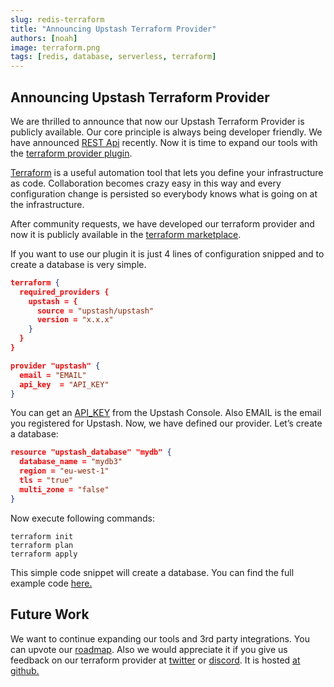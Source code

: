 ```yaml
---
slug: redis-terraform
title: "Announcing Upstash Terraform Provider"
authors: [noah]
image: terraform.png
tags: [redis, database, serverless, terraform]
---
```


## Announcing Upstash Terraform Provider

We are thrilled to announce that now our Upstash Terraform Provider is publicly available. Our core principle is always being developer friendly. We have announced [REST Api](/docs/features/restapi) recently. Now it is time to expand our tools with the [terraform provider plugin](https://github.com/upstash/terraform-provider-upstash).

[Terraform](https://www.terraform.io/) is a useful automation tool that lets you define your infrastructure as code. Collaboration becomes crazy easy in this way and every configuration change is persisted so everybody knows what is going on at the infrastructure.

After community requests, we have developed our terraform provider and now it is publicly available in the [terraform marketplace](https://registry.terraform.io/providers/upstash/upstash/latest).

If you want to use our plugin it is just 4 lines of configuration snipped and to create a database is very simple.

```json
terraform {
  required_providers {
    upstash = {
      source = "upstash/upstash"
      version = "x.x.x"
    }
  }
}

provider "upstash" {
  email = "EMAIL"
  api_key  = "API_KEY"
}

```

You can get an [API_KEY](/docs/howto/developerapi) from the Upstash Console. Also EMAIL is the email you registered for Upstash. Now, we have defined our provider. Let’s create a database:

```json
resource "upstash_database" "mydb" {
  database_name = "mydb3"
  region = "eu-west-1"
  tls = "true"
  multi_zone = "false"
}
```

Now execute following commands:

```shell
terraform init
terraform plan
terraform apply
```

This simple code snippet will create a database. You can find the full example code [here.](https://github.com/upstash/terraform-provider-upstash/blob/master/examples/main.tf)

## Future Work

We want to continue expanding our tools and 3rd party integrations. You can upvote our [roadmap](https://roadmap.upstash.com/). Also we would appreciate it if you give us feedback on our terraform provider at [twitter](https://twitter.com) or [discord](https://upstash.com/discord). It is hosted [at github. ](https://github.com/upstash/terraform-provider-upstash)
